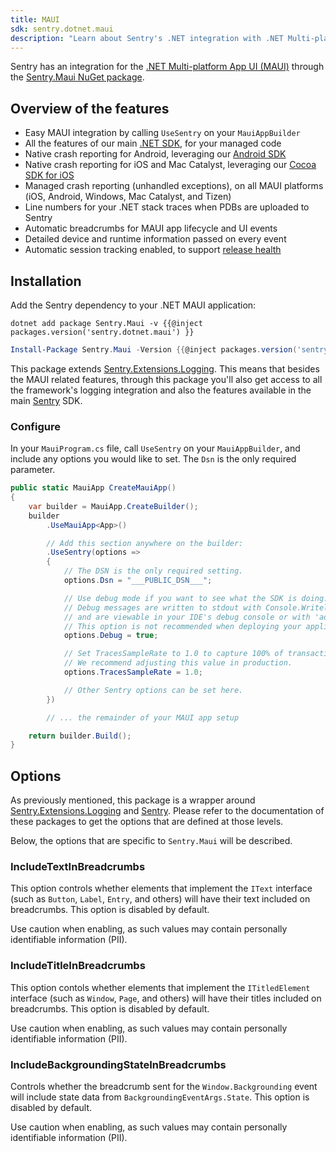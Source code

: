 ```yaml
---
title: MAUI
sdk: sentry.dotnet.maui
description: "Learn about Sentry's .NET integration with .NET Multi-platform App UI (MAUI)."
---
```


Sentry has an integration for the [.NET Multi-platform App UI (MAUI)](https://dotnet.microsoft.com/apps/maui) through the [Sentry.Maui NuGet package](https://www.nuget.org/packages/Sentry.Maui).

## Overview of the features

- Easy MAUI integration by calling `UseSentry` on your `MauiAppBuilder`
- All the features of our main [.NET SDK](/platforms/dotnet), for your managed code
- Native crash reporting for Android, leveraging our [Android SDK](/platforms/android)
- Native crash reporting for iOS and Mac Catalyst, leveraging our [Cocoa SDK for iOS](/platforms/apple/guides/ios)
- Managed crash reporting (unhandled exceptions), on all MAUI platforms (iOS, Android, Windows, Mac Catalyst, and Tizen)
- Line numbers for your .NET stack traces when PDBs are uploaded to Sentry
- Automatic breadcrumbs for MAUI app lifecycle and UI events
- Detailed device and runtime information passed on every event
- Automatic session tracking enabled, to support [release health](/product/releases/)

## Installation

Add the Sentry dependency to your .NET MAUI application:

```shell {tabTitle:.NET Core CLI}
dotnet add package Sentry.Maui -v {{@inject packages.version('sentry.dotnet.maui') }}
```

```powershell {tabTitle:Package Manager}
Install-Package Sentry.Maui -Version {{@inject packages.version('sentry.dotnet.maui') }}
```

This package extends [Sentry.Extensions.Logging](/platforms/dotnet/guides/extensions-logging/). This means that besides the MAUI related features, through this package you'll also get access to all the framework's logging integration and also the features available in the main [Sentry](/platforms/dotnet/) SDK.

### Configure

In your `MauiProgram.cs` file, call `UseSentry` on your `MauiAppBuilder`, and include any options you would like to set. The `Dsn` is the only required parameter.

<SignInNote />

```csharp
public static MauiApp CreateMauiApp()
{
    var builder = MauiApp.CreateBuilder();
    builder
        .UseMauiApp<App>()

        // Add this section anywhere on the builder:
        .UseSentry(options =>
        {
            // The DSN is the only required setting.
            options.Dsn = "___PUBLIC_DSN___";

            // Use debug mode if you want to see what the SDK is doing.
            // Debug messages are written to stdout with Console.Writeline,
            // and are viewable in your IDE's debug console or with 'adb logcat', etc.
            // This option is not recommended when deploying your application.
            options.Debug = true;

            // Set TracesSampleRate to 1.0 to capture 100% of transactions for tracing.
            // We recommend adjusting this value in production.
            options.TracesSampleRate = 1.0;

            // Other Sentry options can be set here.
        })

        // ... the remainder of your MAUI app setup

    return builder.Build();
}
```

## Options

As previously mentioned, this package is a wrapper around [Sentry.Extensions.Logging](/platforms/dotnet/guides/extensions-logging/) and [Sentry](/platforms/dotnet/). Please refer to the documentation of these packages to get the options that are defined at those levels.

Below, the options that are specific to `Sentry.Maui` will be described.

### IncludeTextInBreadcrumbs

This option controls whether elements that implement the `IText` interface (such as `Button`, `Label`, `Entry`, and others) will have their text included on breadcrumbs. This option is disabled by default.

<Alert level="warning">

Use caution when enabling, as such values may contain personally identifiable information (PII).

</Alert>

### IncludeTitleInBreadcrumbs

This option contols whether elements that implement the `ITitledElement` interface (such as `Window`, `Page`, and others) will have their titles included on breadcrumbs. This option is disabled by default.

<Alert level="warning">

Use caution when enabling, as such values may contain personally identifiable information (PII).

</Alert>

### IncludeBackgroundingStateInBreadcrumbs

Controls whether the breadcrumb sent for the `Window.Backgrounding` event will include state data from `BackgroundingEventArgs.State`. This option is disabled by default.

<Alert level="warning">

Use caution when enabling, as such values may contain personally identifiable information (PII).

</Alert>
